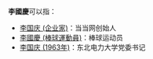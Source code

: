 '''李國慶'''可以指：
*[[李国庆_(企业家)|李国庆 (企业家)]]：当当网创始人
*[[李國慶_(棒球運動員)|李國慶 (棒球運動員)]]：棒球运动员
*[[李国庆_(1963年)|李国庆 (1963年)]]：东北电力大学党委书记

{{消歧义|guo|cat=三字李姓人名消歧義}}